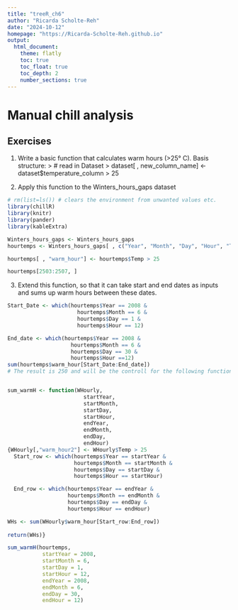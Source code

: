 ```yaml
---
title: "treeR_ch6"
author: "Ricarda Scholte-Reh"
date: "2024-10-12"
homepage: "https://Ricarda-Scholte-Reh.github.io"
output:
  html_document:
    theme: flatly
    toc: true
    toc_float: true
    toc_depth: 2
    number_sections: true
---
```


# Manual chill analysis

## Exercises

1.  Write a basic function that calculates warm hours (\>25° C).
Basis structure:
> # read in Dataset
> dataset[ , new_column_name] <- dataset$temperature_column > 25

2.  Apply this function to the Winters_hours_gaps dataset

```r
# rm(list=ls()) # clears the environment from unwanted values etc.
library(chillR)
library(knitr)
library(pander)
library(kableExtra)
```

```r
Winters_hours_gaps <- Winters_hours_gaps
hourtemps <- Winters_hours_gaps[ , c("Year", "Month", "Day", "Hour", "Temp")]

hourtemps[ , "warm_hour"] <- hourtemps$Temp > 25

hourtemps[2503:2507, ]
```
3.  Extend this function, so that it can take start and end dates as inputs and sums up warm hours between these dates.

```r
Start_Date <- which(hourtemps$Year == 2008 &
                      hourtemps$Month == 6 &
                      hourtemps$Day == 1 &
                      hourtemps$Hour == 12)

End_date <- which(hourtemps$Year == 2008 &
                    hourtemps$Month == 6 &
                    hourtemps$Day == 30 &
                    hourtemps$Hour ==12)
sum(hourtemps$warm_hour[Start_Date:End_date])
# The result is 250 and will be the controll for the following function with the same start and end


sum_warmH <- function(WHourly, 
                        startYear,
                        startMonth,
                        startDay,                   
                        startHour,
                        endYear,
                        endMonth,
                        endDay,                   
                        endHour)
{WHourly[,"warm_hour2"] <- WHourly$Temp > 25
  Start_row <- which(hourtemps$Year == startYear &
                     hourtemps$Month == startMonth &
                     hourtemps$Day == startDay &
                     hourtemps$Hour == startHour)

  End_row <- which(hourtemps$Year == endYear &
                   hourtemps$Month == endMonth &
                   hourtemps$Day == endDay &
                   hourtemps$Hour == endHour)

WHs <- sum(WHourly$warm_hour[Start_row:End_row])
    
return(WHs)}

sum_warmH(hourtemps,
           startYear = 2008,
           startMonth = 6,
           startDay = 1,
           startHour = 12,
           endYear = 2008,
           endMonth = 6,
           endDay = 30,
           endHour = 12)
```



